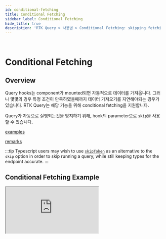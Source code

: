 ```yaml
---
id: conditional-fetching
title: Conditional Fetching
sidebar_label: Conditional Fetching
hide_title: true
description: 'RTK Query > 사용법 > Conditional Fetching: skipping fetching if needed'
---
```


&nbsp;

# Conditional Fetching

## Overview

Query hooks는 component가 mounted되면 자동적으로 데이터를 가져옵니다. 그러나 몇몇의 경우 특정 조건이 만족하였을때까지 데이터 가져오기를 지연해야되는 경우가 있습니다. RTK Query는 해당 기능을 위해 conditional fetching을 지원합니다.

Query가 자동으로 실행되는것을 방지하기 위해, hook의 parameter으로 `skip`을 사용할 수 있습니다.

[examples](docblock://query/react/buildHooks.ts?token=UseQuerySubscriptionOptions.skip)

[remarks](docblock://query/react/buildHooks.ts?token=UseQuerySubscriptionOptions.skip)

:::tip
Typescript users may wish to use [`skipToken`](../api/created-api/hooks.mdx#skiptoken) as an alternative to the `skip` option in order to skip running a query, while still keeping types for the endpoint accurate.
:::

## Conditional Fetching Example

<iframe
  src="https://codesandbox.io/embed/github/reduxjs/redux-toolkit/tree/master/examples/query/react/conditional-fetching?fontsize=12&runonclick=1&hidenavigation=1&module=%2Fsrc%2FPokemon.tsx&moduleview=1&theme=dark"
  style={{
    width: '100%',
    height: '600px',
    border: 0,
    borderRadius: '4px',
    overflow: 'hidden',
  }}
  title="Conditional Fetching Example"
  allow="geolocation; microphone; camera; midi; vr; accelerometer; gyroscope; payment; ambient-light-sensor; encrypted-media; usb"
  sandbox="allow-modals allow-forms allow-popups allow-scripts allow-same-origin"
></iframe>

